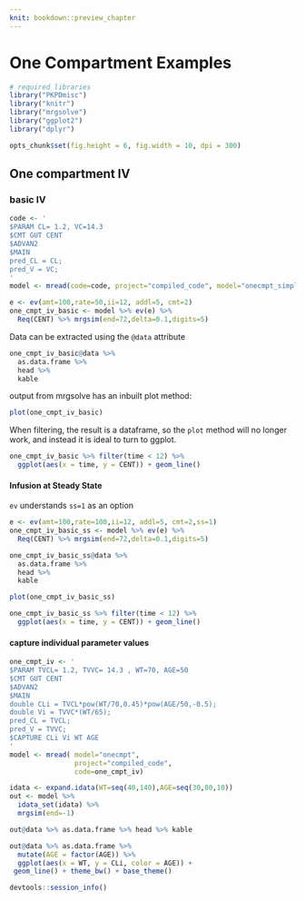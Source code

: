 ```yaml
---
knit: bookdown::preview_chapter
---
```


# One Compartment Examples

```r
# required libraries
library("PKPDmisc")
library("knitr")
library("mrgsolve")
library("ggplot2")
library("dplyr")
```

```r
opts_chunk$set(fig.height = 6, fig.width = 10, dpi = 300)
```

## One compartment IV

### basic IV 


```r
code <- '
$PARAM CL= 1.2, VC=14.3
$CMT GUT CENT
$ADVAN2
$MAIN
pred_CL = CL;
pred_V = VC;
'
model <- mread(code=code, project="compiled_code", model="onecmpt_simple")

```

```r
e <- ev(amt=100,rate=50,ii=12, addl=5, cmt=2)
one_cmpt_iv_basic <- model %>% ev(e) %>%
  Req(CENT) %>% mrgsim(end=72,delta=0.1,digits=5)

```

Data can be extracted using the `@data` attribute 

```r
one_cmpt_iv_basic@data %>% 
  as.data.frame %>% 
  head %>% 
  kable
```

output from mrgsolve has an inbuilt plot method:

```r
plot(one_cmpt_iv_basic) 
```

When filtering, the result is a dataframe, so the `plot` method will
no longer work, and instead it is ideal to turn to ggplot.

```r
one_cmpt_iv_basic %>% filter(time < 12) %>% 
  ggplot(aes(x = time, y = CENT)) + geom_line()
```

#### Infusion at Steady State

`ev` understands `ss=1` as an option

```r
e <- ev(amt=100,rate=100,ii=12, addl=5, cmt=2,ss=1)
one_cmpt_iv_basic_ss <- model %>% ev(e) %>%
  Req(CENT) %>% mrgsim(end=72,delta=0.1,digits=5)

```

```r
one_cmpt_iv_basic_ss@data %>% 
  as.data.frame %>% 
  head %>% 
  kable
```

```r
plot(one_cmpt_iv_basic_ss) 
```

```r
one_cmpt_iv_basic_ss %>% filter(time < 12) %>% 
  ggplot(aes(x = time, y = CENT)) + geom_line()
```

#### capture individual parameter values

```r
one_cmpt_iv <- '
$PARAM TVCL= 1.2, TVVC= 14.3 , WT=70, AGE=50
$CMT GUT CENT
$ADVAN2
$MAIN
double CLi = TVCL*pow(WT/70,0.45)*pow(AGE/50,-0.5);
double Vi = TVVC*(WT/65);
pred_CL = TVCL;
pred_V = TVVC;
$CAPTURE CLi Vi WT AGE
'
model <- mread( model="onecmpt", 
                project="compiled_code",
                code=one_cmpt_iv)
```

```r
idata <- expand.idata(WT=seq(40,140),AGE=seq(30,80,10))
out <- model %>% 
  idata_set(idata) %>% 
  mrgsim(end=-1)
```

```r
out@data %>% as.data.frame %>% head %>% kable
```

```r
out@data %>% as.data.frame %>%
  mutate(AGE = factor(AGE)) %>%
  ggplot(aes(x = WT, y = CLi, color = AGE)) +
 geom_line() + theme_bw() + base_theme()
```


```r
devtools::session_info()
```
